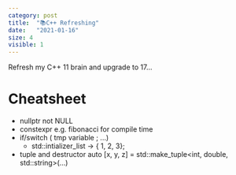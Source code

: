 ```yaml
---
category: post
title:  "📚C++ Refreshing"
date:   "2021-01-16"
size: 4
visible: 1
---
```


Refresh my C++ 11 brain and upgrade to 17...

# Cheatsheet
+ nullptr not NULL
+ constexpr e.g. fibonacci for compile time
+ if/switch ( tmp variable ; ...)
    + std::intializer_list<int> -> { 1, 2, 3};
+ tuple and destructor auto [x, y, z] = std::make_tuple<int, double, std::string>(...)
